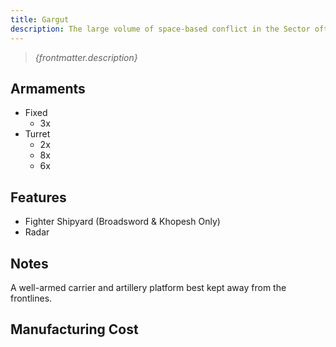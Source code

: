 ```yaml
---
title: Gargut
description: The large volume of space-based conflict in the Sector often spells the demise of many outposts, waystations, and starfortresses. The Gargut had met such a fate; originally a minor, derelict fabhub, she was later converted into a bulksome, shambling battlecarrier, superior at range with her frontal guns, and capable at swatting flankers away with her rear cannons. She still bears much of the same modules as she did in her civilian life, and with the added strain of so many cannons and a slapdash fighter bay, her powergrid often struggles to keep up with the demand. Longer breaks between battles might be necessary for those that want to pilot this shambling monstrosity.
---
```



> *{frontmatter.description}*


## Armaments

* Fixed 
  * 3x <ShipWeapon weaponID="Type99Artillery" />
* Turret 
  * 2x <ShipWeapon weaponID="FlakCannonTurret" />
  * 8x <ShipWeapon weaponID="WeaponTurretPDT" />
  * 6x <ShipWeapon weaponID="WeaponTurretNeedler" />


## Features

* Fighter Shipyard (Broadsword & Khopesh Only)
* Radar


## Notes

A well-armed carrier and artillery platform best kept away from the frontlines.


## Manufacturing Cost

<ShipManufacturingCost shipName={frontmatter.title} />